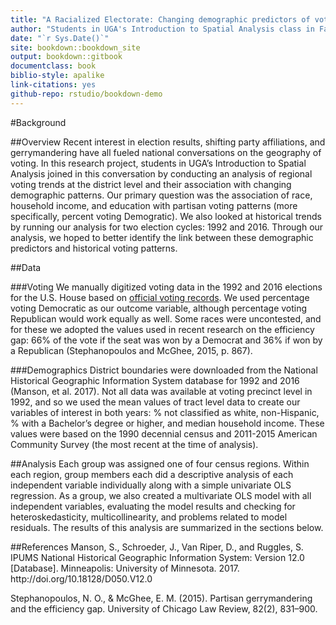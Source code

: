 ```yaml
--- 
title: "A Racialized Electorate: Changing demographic predictors of voting behavior in 1992 and 2016"
author: "Students in UGA's Introduction to Spatial Analysis class in Fall 2017"
date: "`r Sys.Date()`"
site: bookdown::bookdown_site
output: bookdown::gitbook
documentclass: book
biblio-style: apalike
link-citations: yes
github-repo: rstudio/bookdown-demo
---
```


#Background

##Overview
Recent interest in election results, shifting party affiliations, and gerrymandering have all fueled national conversations on the geography of voting. In this research project, students in UGA's Introduction to Spatial Analysis joined in this conversation by conducting an analysis of regional voting trends at the district level and their association with changing demographic patterns. Our primary question was the association of race, household income, and education with partisan voting patterns (more specifically, percent voting Demogratic). We also looked at historical trends by running our analysis for two election cycles: 1992 and 2016. Through our analysis, we hoped to better identify the link between these demographic predictors and historical voting patterns.

##Data

###Voting
We manually digitized voting data in the 1992 and 2016 elections for the U.S. House based on [official voting records](http://history.house.gov/Institution/Election-Statistics/Election-Statistics). We used percentage voting Democratic as our outcome variable, although percentage voting Republican would work equally as well. Some races were uncontested, and for these we adopted the values used in recent research on the efficiency gap:  66% of the vote if the seat was won by a Democrat and 36% if won by a Republican (Stephanopoulos and McGhee, 2015, p. 867).

###Demographics
District boundaries were downloaded from the National Historical Geographic Information System database for 1992 and 2016 (Manson, et al. 2017). Not all data was available at voting precinct level in 1992, and so we used the mean values of tract level data to create our variables of interest in both years: % not classified as white, non-Hispanic, % with a Bachelor's degree or higher, and median household income. These values were based on the 1990 decennial census and 2011-2015 American Community Survey (the most recent at the time of analysis).

##Analysis
Each group was assigned one of four census regions. Within each region, group members each did a descriptive analysis of each independent variable individually along with a simple univariate OLS regression. As a group, we also created a multivariate OLS model with all independent variables, evaluating the model results and checking for heteroskedasticity, multicollinearity, and problems related to model residuals. The results of this analysis are summarized in the sections below.

##References
Manson, S., Schroeder, J., Van Riper, D., and Ruggles, S. IPUMS National Historical Geographic Information System: Version 12.0 [Database]. Minneapolis: University of Minnesota. 2017. http://doi.org/10.18128/D050.V12.0

Stephanopoulos, N. O., & McGhee, E. M. (2015). Partisan gerrymandering and the efficiency gap. University of Chicago Law Review, 82(2), 831–900.

